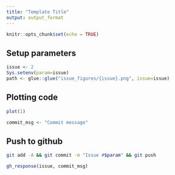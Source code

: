 ```yaml
---
title: "Template Title"
output: output_format
---
```


```r
knitr::opts_chunk$set(echo = TRUE)
```

## Setup parameters

```r
issue <- 2
Sys.setenv(param=issue)
path <- glue::glue("issue_figures/{issue}.png", issue=issue)
```

## Plotting code
```r
plot(1)
```

```r
commit_msg <- "Commit message"
```


## Push to github

```sh
git add -A && git commit -m "Issue #$param" && git push
```

```r
gh_response(issue, commit_msg)
```
